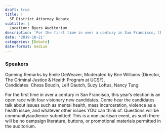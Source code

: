 ```yaml
---
draft: true 
title: |
  SF District Attorney Debate
subtitle: |
  Location: Byers Auditorium
description: 'For the first time in over a century in San Francisco, this year’s election is an open race with four visionary new candidates.'
date: '2019-10-21'
categories: [Debate]
date-format: medium 
---
```



### Speakers  
Opening Remarks by Emile DeWeaver, Moderated by Brie Williams (Director, The Criminal Justice & Health Program at UCSF),  
Candidates: Chesa Boudin, Leif Dautch, Suzy Loftus, Nancy Tung

For the first time in over a century in San Francisco, this year’s election is an open race with four visionary new candidates. Come hear the candidates talk about issues such as mental health, mass incarceration, violence as a health issue, and whatever other issues YOU can think of. Questions will be community/audience-submitted! This is a non-partisan event, as such there will be no campaign literature, buttons, or promotional materials permitted in the auditorium.


